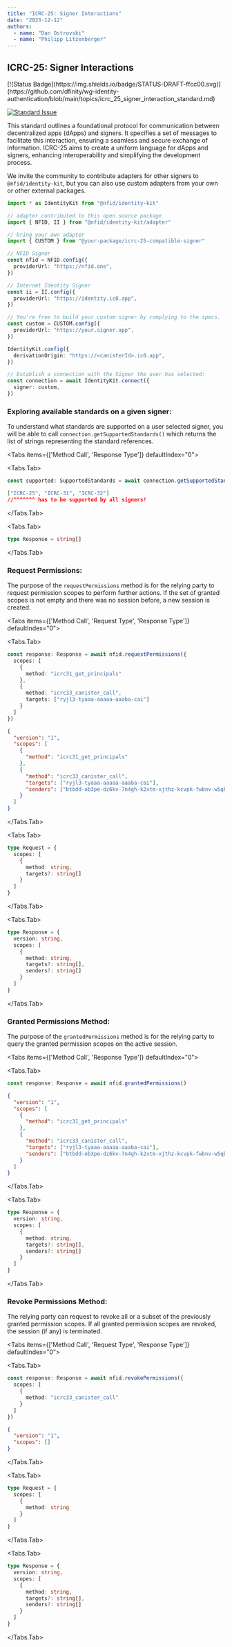 ```yaml
---
title: "ICRC-25: Signer Interactions"
date: "2023-12-12"
authors:
  - name: "Dan Ostrovski"
  - name: "Philipp Litzenberger"
---
```



## ICRC-25: Signer Interactions

<Stack>
[![Status Badge](https://img.shields.io/badge/STATUS-DRAFT-ffcc00.svg)](https://github.com/dfinity/wg-identity-authentication/blob/main/topics/icrc_25_signer_interaction_standard.md)

[![Standard Issue](https://img.shields.io/badge/ISSUE-ICRC--25-blue?logo=github)](https://github.com/dfinity/wg-identity-authentication/issues/94)
</Stack>

This standard outlines a foundational protocol for communication between decentralized apps (dApps)
and signers. It specifies a set of messages to facilitate this interaction, ensuring a seamless and
secure exchange of information. ICRC-25 aims to create a uniform language for dApps and signers,
enhancing interoperability and simplifying the development process.

We invite the community to contribute adapters for other signers to `@nfid/identity-kit`, but
you can also use custom adapters from your own or other external packages.

```typescript filename="Import and configure Signer"
import * as IdentityKit from "@nfid/identity-kit"

// adapter contributed to this open source package
import { NFID, II } from "@nfid/identity-kit/adapter"

// bring your own adapter
import { CUSTOM } from "@your-package/icrc-25-compatible-signer"

// NFID Signer
const nfid = NFID.config({
  providerUrl: "https://nfid.one",
})

// Internet Identity Signer
const ii = II.config({
  providerUrl: "https://identity.ic0.app",
})

// You're free to build your custom signer by complying to the specs.
const custom = CUSTOM.config({
  providerUrl: "https://your.signer.app",
})
```

```typescript filename="Initialize Identity Kit"
IdentityKit.config({
  derivationOrigin: "https://<canisterId>.ic0.app",
})

// Establish a connection with the Signer the user has selected:
const connection = await IdentityKit.connect({
  signer: custom,
})
```

### Exploring available standards on a given signer:

To understand what standards are supported on a user selected signer, you will be able to call
`connection.getSupportedStandards()` which returns the list of strings representing the standard
references.

<Tabs items={['Method Call', 'Response Type']} defaultIndex="0">

<Tabs.Tab>
```typescript filename="Method Call"
const supported: SupportedStandards = await connection.getSupportedStandards()

```

```json filename="response data"
["ICRC-25", "ICRC-31", "ICRC-32"]
//^^^^^^^ has to be supported by all signers!
```
</Tabs.Tab>

<Tabs.Tab>
```typescript filename="Responst Type"
type Response = string[]

```
</Tabs.Tab>

</Tabs>

### Request Permissions:

The purpose of the `requestPermissions` method is for the relying party to request permission scopes to perform further actions. 
If the set of granted scopes is not empty and there was no session before, a new session is created.

<Tabs items={['Method Call', 'Request Type', 'Response Type']} defaultIndex="0">

<Tabs.Tab>
```typescript filename="Method Call"
const response: Response = await nfid.requestPermissions({
  scopes: [
    {
      method: "icrc31_get_principals"
    },
    {
      method: "icrc33_canister_call",
      targets: ["ryjl3-tyaaa-aaaaa-aaaba-cai"]
    }
  ]
})
```

```json filename="Response Data"
{
  "version": "1",
  "scopes": [
    {
      "method": "icrc31_get_principals"
    },
    {
      "method": "icrc33_canister_call",
      "targets": ["ryjl3-tyaaa-aaaaa-aaaba-cai"],
      "senders": ["btbdd-ob3pe-dz6kv-7n4gh-k2xtm-xjthz-kcvpk-fwbnv-w5qbk-iqjm4-4qe"]
    }
  ]
}

```
</Tabs.Tab>

<Tabs.Tab>
```typescript filename="Request Type"
type Request = {
  scopes: [
    {
      method: string,
      targets?: string[]
    }
  ]
}

```
</Tabs.Tab>

<Tabs.Tab>
```typescript filename="Response Type"
type Response = {
  version: string,
  scopes: [
    {
      method: string,
      targets?: string[],
      senders?: string[]
    }
  ]
}

```
</Tabs.Tab>

</Tabs>

### Granted Permissions Method:

The purpose of the `grantedPermissions` method is for the relying party to query the granted permission scopes on the active session.

<Tabs items={['Method Call', 'Response Type']} defaultIndex="0">

<Tabs.Tab>
```typescript filename="Method Call"
const response: Response = await nfid.grantedPermissions()
```

```json filename="Response Data"
{
  "version": "1",
  "scopes": [
    {
      "method": "icrc31_get_principals"
    },
    {
      "method": "icrc33_canister_call",
      "targets": ["ryjl3-tyaaa-aaaaa-aaaba-cai"],
      "senders": ["btbdd-ob3pe-dz6kv-7n4gh-k2xtm-xjthz-kcvpk-fwbnv-w5qbk-iqjm4-4qe"]
    }
  ]
}

```
</Tabs.Tab>

<Tabs.Tab>
```typescript filename="Response Type"
type Response = {
  version: string,
  scopes: [
    {
      method: string,
      targets?: string[],
      senders?: string[]
    }
  ]
}

```
</Tabs.Tab>

</Tabs>

### Revoke Permissions Method:

The relying party can request to revoke all or a subset of the previously granted permission scopes. If all granted permission scopes are revoked, the session (if any) is terminated.

<Tabs items={['Method Call', 'Request Type', 'Response Type']} defaultIndex="0">

<Tabs.Tab>
```typescript filename="Method Call"
const response: Response = await nfid.revokePermissions({
  scopes: [
    {
      method: "icrc33_canister_call"
    }
  ]
})
```

```json filename="Response Data"
{
  "version": "1",
  "scopes": []
}

```
</Tabs.Tab>

<Tabs.Tab>
```typescript filename="Request Type"
type Request = {
  scopes: [
    {
      method: string
    }
  ]
}

```
</Tabs.Tab>

<Tabs.Tab>
```typescript filename="Response Type"
type Response = {
  version: string,
  scopes: [
    {
      method: string,
      targets?: string[],
      senders?: string[]
    }
  ]
}

```
</Tabs.Tab>

</Tabs>